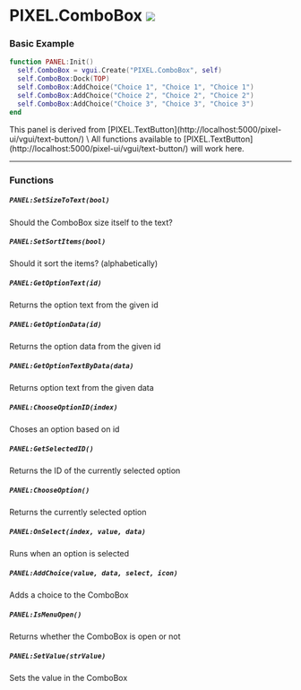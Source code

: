

# PIXEL.ComboBox ![](https://github.com/Pulsar-Dev/documentation/blob/main/public/client.png)

### Basic Example

  ```lua #
  function PANEL:Init()
    self.ComboBox = vgui.Create("PIXEL.ComboBox", self)
    self.ComboBox:Dock(TOP)
    self.ComboBox:AddChoice("Choice 1", "Choice 1", "Choice 1")
    self.ComboBox:AddChoice("Choice 2", "Choice 2", "Choice 2")
    self.ComboBox:AddChoice("Choice 3", "Choice 3", "Choice 3")
  end
  ```

<Callout type="info" emoji="ℹ️">
This panel is derived from [PIXEL.TextButton](http://localhost:5000/pixel-ui/vgui/text-button/) \
All functions available to [PIXEL.TextButton](http://localhost:5000/pixel-ui/vgui/text-button/) will work here.
</Callout>

---


### Functions

##### `PANEL:SetSizeToText(bool)`
  Should the ComboBox size itself to the text?

##### `PANEL:SetSortItems(bool)`
  Should it sort the items? (alphabetically)

##### `PANEL:GetOptionText(id)`
  Returns the option text from the given id

##### `PANEL:GetOptionData(id)`
  Returns the option data from the given id

##### `PANEL:GetOptionTextByData(data)`
  Returns option text from the given data

##### `PANEL:ChooseOptionID(index)`
  Choses an option based on id

##### `PANEL:GetSelectedID()`
  Returns the ID of the currently selected option

##### `PANEL:ChooseOption()`
  Returns the currently selected option

##### `PANEL:OnSelect(index, value, data)`
  Runs when an option is selected

##### `PANEL:AddChoice(value, data, select, icon)`
  Adds a choice to the ComboBox

##### `PANEL:IsMenuOpen()`
  Returns whether the ComboBox is open or not

##### `PANEL:SetValue(strValue)`
  Sets the value in the ComboBox
